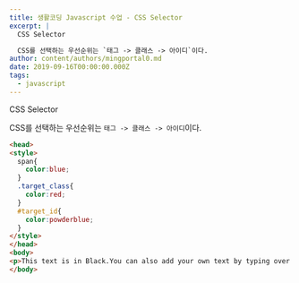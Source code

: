 ```yaml
---
title: 생활코딩 Javascript 수업 - CSS Selector
excerpt: |
  CSS Selector

  CSS를 선택하는 우선순위는 `태그 -> 클래스 -> 아이디`이다.
author: content/authors/mingportal0.md
date: 2019-09-16T00:00:00.000Z
tags:
  - javascript
---
```


CSS Selector

CSS를 선택하는 우선순위는 `태그 -> 클래스 -> 아이디`이다.

```html
<head>
<style>
  span{
    color:blue;
  }
  .target_class{
    color:red;
  }
  #target_id{
    color:powderblue;
  }
</style>
</head>
<body>
<p>This text is in Black.You can also add your own text by typing over the <span>top</span> of this <span class="target_class">text</span>.This text is in Black.You can also add your own text by typing over the <span>top</span> of this <span class="target_class">text</span>.This text is in Black.You can also add your <span id="target_id">own text</span> by typing over the <span>top</span> of this <span class="target_class">text</span>.</p>
</body>
```
